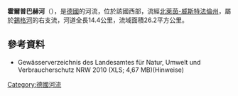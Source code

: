 {{Coord|50.778599|N|7.70268|E|display=title}}

'''霍爾普巴赫河'''（{{lang-de|Holper Bach}}），是[[德國|德國]]的河流，位於該國西部，流經[[北萊茵-威斯特法倫州|北萊茵-威斯特法倫州]]，屬於[[錫格河|錫格河]]的右支流，河道全長14.4公里，流域面積26.2平方公里。

==參考資料==
* Gewässerverzeichnis des Landesamtes für Natur, Umwelt und Verbraucherschutz NRW 2010 (XLS; 4,67 MB)(Hinweise)

{{Germany-geo-stub}}
[[Category:德國河流|Category:德國河流]]